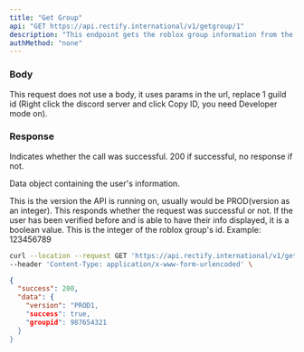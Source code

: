 ```yaml
---
title: "Get Group"
api: "GET https://api.rectify.international/v1/getgroup/1"
description: "This endpoint gets the roblox group information from the discord guild."
authMethod: "none"
---
```


### Body

This request does not use a body, it uses params in the url, replace 1 guild id (Right click the discord server and click Copy ID, you need Developer mode on).

### Response

<ResponseField name="Status" type="number">
  Indicates whether the call was successful. 200 if successful, no response if not.
</ResponseField>

<ResponseField name="data" type="object">

Data object containing the user's information.

<Expandable title="Response Info">

<ResponseField name="version" type="string">
  This is the version the API is running on, usually would be PROD(version as an integer).
</ResponseField>

<ResponseField name="success" type="boolean">
  This responds whether the request was successful or not. If the user has been verified before and is able to have their info displayed, it is a boolean value.
</ResponseField>

<ResponseField name="groupid" type="integer">
  This is the integer of the roblox group's id. Example: 123456789
</ResponseField>

</Expandable>

</ResponseField>

<RequestExample>

```bash Example Request
curl --location --request GET 'https://api.rectify.international/v1/getgroup/1' \
--header 'Content-Type: application/x-www-form-urlencoded' \
```

</RequestExample>

<ResponseExample>

```json Response
{
  "success": 200,
  "data": {
    "version": "PROD1,
    "success": true,
    "groupid": 987654321
  }
}
```

</ResponseExample>
